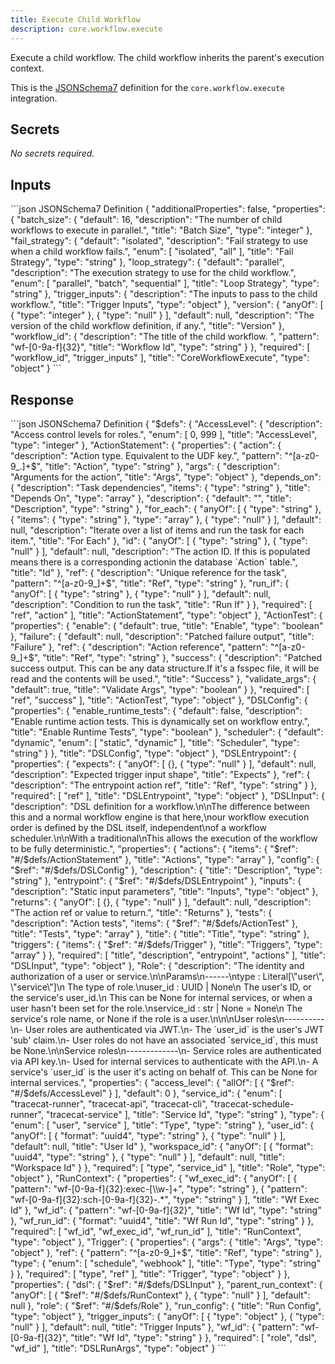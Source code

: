 ```yaml
---
title: Execute Child Workflow
description: core.workflow.execute
---
```


Execute a child workflow. The child workflow inherits the parent's execution context.

This is the [JSONSchema7](https://json-schema.org/draft-07/json-schema-release-notes) definition for the `core.workflow.execute` integration.


## Secrets
_No secrets required._

## Inputs

<CodeGroup>
```json JSONSchema7 Definition
{
    "additionalProperties": false,
    "properties": {
        "batch_size": {
            "default": 16,
            "description": "The number of child workflows to execute in parallel.",
            "title": "Batch Size",
            "type": "integer"
        },
        "fail_strategy": {
            "default": "isolated",
            "description": "Fail strategy to use when a child workflow fails.",
            "enum": [
                "isolated",
                "all"
            ],
            "title": "Fail Strategy",
            "type": "string"
        },
        "loop_strategy": {
            "default": "parallel",
            "description": "The execution strategy to use for the child workflow.",
            "enum": [
                "parallel",
                "batch",
                "sequential"
            ],
            "title": "Loop Strategy",
            "type": "string"
        },
        "trigger_inputs": {
            "description": "The inputs to pass to the child workflow.",
            "title": "Trigger Inputs",
            "type": "object"
        },
        "version": {
            "anyOf": [
                {
                    "type": "integer"
                },
                {
                    "type": "null"
                }
            ],
            "default": null,
            "description": "The version of the child workflow definition, if any.",
            "title": "Version"
        },
        "workflow_id": {
            "description": "The title of the child workflow. ",
            "pattern": "wf-[0-9a-f]{32}",
            "title": "Workflow Id",
            "type": "string"
        }
    },
    "required": [
        "workflow_id",
        "trigger_inputs"
    ],
    "title": "CoreWorkflowExecute",
    "type": "object"
}
```

</CodeGroup>

## Response

<CodeGroup>
```json JSONSchema7 Definition
{
    "$defs": {
        "AccessLevel": {
            "description": "Access control levels for roles.",
            "enum": [
                0,
                999
            ],
            "title": "AccessLevel",
            "type": "integer"
        },
        "ActionStatement": {
            "properties": {
                "action": {
                    "description": "Action type. Equivalent to the UDF key.",
                    "pattern": "^[a-z0-9_.]+$",
                    "title": "Action",
                    "type": "string"
                },
                "args": {
                    "description": "Arguments for the action",
                    "title": "Args",
                    "type": "object"
                },
                "depends_on": {
                    "description": "Task dependencies",
                    "items": {
                        "type": "string"
                    },
                    "title": "Depends On",
                    "type": "array"
                },
                "description": {
                    "default": "",
                    "title": "Description",
                    "type": "string"
                },
                "for_each": {
                    "anyOf": [
                        {
                            "type": "string"
                        },
                        {
                            "items": {
                                "type": "string"
                            },
                            "type": "array"
                        },
                        {
                            "type": "null"
                        }
                    ],
                    "default": null,
                    "description": "Iterate over a list of items and run the task for each item.",
                    "title": "For Each"
                },
                "id": {
                    "anyOf": [
                        {
                            "type": "string"
                        },
                        {
                            "type": "null"
                        }
                    ],
                    "default": null,
                    "description": "The action ID. If this is populated means there is a corresponding actionin the database `Action` table.",
                    "title": "Id"
                },
                "ref": {
                    "description": "Unique reference for the task",
                    "pattern": "^[a-z0-9_]+$",
                    "title": "Ref",
                    "type": "string"
                },
                "run_if": {
                    "anyOf": [
                        {
                            "type": "string"
                        },
                        {
                            "type": "null"
                        }
                    ],
                    "default": null,
                    "description": "Condition to run the task",
                    "title": "Run If"
                }
            },
            "required": [
                "ref",
                "action"
            ],
            "title": "ActionStatement",
            "type": "object"
        },
        "ActionTest": {
            "properties": {
                "enable": {
                    "default": true,
                    "title": "Enable",
                    "type": "boolean"
                },
                "failure": {
                    "default": null,
                    "description": "Patched failure output",
                    "title": "Failure"
                },
                "ref": {
                    "description": "Action reference",
                    "pattern": "^[a-z0-9_]+$",
                    "title": "Ref",
                    "type": "string"
                },
                "success": {
                    "description": "Patched success output. This can be any data structure.If it's a fsspec file, it will be read and the contents will be used.",
                    "title": "Success"
                },
                "validate_args": {
                    "default": true,
                    "title": "Validate Args",
                    "type": "boolean"
                }
            },
            "required": [
                "ref",
                "success"
            ],
            "title": "ActionTest",
            "type": "object"
        },
        "DSLConfig": {
            "properties": {
                "enable_runtime_tests": {
                    "default": false,
                    "description": "Enable runtime action tests. This is dynamically set on workflow entry.",
                    "title": "Enable Runtime Tests",
                    "type": "boolean"
                },
                "scheduler": {
                    "default": "dynamic",
                    "enum": [
                        "static",
                        "dynamic"
                    ],
                    "title": "Scheduler",
                    "type": "string"
                }
            },
            "title": "DSLConfig",
            "type": "object"
        },
        "DSLEntrypoint": {
            "properties": {
                "expects": {
                    "anyOf": [
                        {},
                        {
                            "type": "null"
                        }
                    ],
                    "default": null,
                    "description": "Expected trigger input shape",
                    "title": "Expects"
                },
                "ref": {
                    "description": "The entrypoint action ref",
                    "title": "Ref",
                    "type": "string"
                }
            },
            "required": [
                "ref"
            ],
            "title": "DSLEntrypoint",
            "type": "object"
        },
        "DSLInput": {
            "description": "DSL definition for a workflow.\n\nThe difference between this and a normal workflow engine is that here,\nour workflow execution order is defined by the DSL itself, independent\nof a workflow scheduler.\n\nWith a traditional\nThis allows the execution of the workflow to be fully deterministic.",
            "properties": {
                "actions": {
                    "items": {
                        "$ref": "#/$defs/ActionStatement"
                    },
                    "title": "Actions",
                    "type": "array"
                },
                "config": {
                    "$ref": "#/$defs/DSLConfig"
                },
                "description": {
                    "title": "Description",
                    "type": "string"
                },
                "entrypoint": {
                    "$ref": "#/$defs/DSLEntrypoint"
                },
                "inputs": {
                    "description": "Static input parameters",
                    "title": "Inputs",
                    "type": "object"
                },
                "returns": {
                    "anyOf": [
                        {},
                        {
                            "type": "null"
                        }
                    ],
                    "default": null,
                    "description": "The action ref or value to return.",
                    "title": "Returns"
                },
                "tests": {
                    "description": "Action tests",
                    "items": {
                        "$ref": "#/$defs/ActionTest"
                    },
                    "title": "Tests",
                    "type": "array"
                },
                "title": {
                    "title": "Title",
                    "type": "string"
                },
                "triggers": {
                    "items": {
                        "$ref": "#/$defs/Trigger"
                    },
                    "title": "Triggers",
                    "type": "array"
                }
            },
            "required": [
                "title",
                "description",
                "entrypoint",
                "actions"
            ],
            "title": "DSLInput",
            "type": "object"
        },
        "Role": {
            "description": "The identity and authorization of a user or service.\n\nParams\n------\ntype : Literal[\"user\", \"service\"]\n    The type of role.\nuser_id : UUID | None\n    The user's ID, or the service's user_id.\n    This can be None for internal services, or when a user hasn't been set for the role.\nservice_id : str | None = None\n    The service's role name, or None if the role is a user.\n\n\nUser roles\n----------\n- User roles are authenticated via JWT.\n- The `user_id` is the user's JWT 'sub' claim.\n- User roles do not have an associated `service_id`, this must be None.\n\nService roles\n-------------\n- Service roles are authenticated via API key.\n- Used for internal services to authenticate with the API.\n- A service's `user_id` is the user it's acting on behalf of. This can be None for internal services.",
            "properties": {
                "access_level": {
                    "allOf": [
                        {
                            "$ref": "#/$defs/AccessLevel"
                        }
                    ],
                    "default": 0
                },
                "service_id": {
                    "enum": [
                        "tracecat-runner",
                        "tracecat-api",
                        "tracecat-cli",
                        "tracecat-schedule-runner",
                        "tracecat-service"
                    ],
                    "title": "Service Id",
                    "type": "string"
                },
                "type": {
                    "enum": [
                        "user",
                        "service"
                    ],
                    "title": "Type",
                    "type": "string"
                },
                "user_id": {
                    "anyOf": [
                        {
                            "format": "uuid4",
                            "type": "string"
                        },
                        {
                            "type": "null"
                        }
                    ],
                    "default": null,
                    "title": "User Id"
                },
                "workspace_id": {
                    "anyOf": [
                        {
                            "format": "uuid4",
                            "type": "string"
                        },
                        {
                            "type": "null"
                        }
                    ],
                    "default": null,
                    "title": "Workspace Id"
                }
            },
            "required": [
                "type",
                "service_id"
            ],
            "title": "Role",
            "type": "object"
        },
        "RunContext": {
            "properties": {
                "wf_exec_id": {
                    "anyOf": [
                        {
                            "pattern": "wf-[0-9a-f]{32}:exec-[\\w-]+",
                            "type": "string"
                        },
                        {
                            "pattern": "wf-[0-9a-f]{32}:sch-[0-9a-f]{32}-.*",
                            "type": "string"
                        }
                    ],
                    "title": "Wf Exec Id"
                },
                "wf_id": {
                    "pattern": "wf-[0-9a-f]{32}",
                    "title": "Wf Id",
                    "type": "string"
                },
                "wf_run_id": {
                    "format": "uuid4",
                    "title": "Wf Run Id",
                    "type": "string"
                }
            },
            "required": [
                "wf_id",
                "wf_exec_id",
                "wf_run_id"
            ],
            "title": "RunContext",
            "type": "object"
        },
        "Trigger": {
            "properties": {
                "args": {
                    "title": "Args",
                    "type": "object"
                },
                "ref": {
                    "pattern": "^[a-z0-9_]+$",
                    "title": "Ref",
                    "type": "string"
                },
                "type": {
                    "enum": [
                        "schedule",
                        "webhook"
                    ],
                    "title": "Type",
                    "type": "string"
                }
            },
            "required": [
                "type",
                "ref"
            ],
            "title": "Trigger",
            "type": "object"
        }
    },
    "properties": {
        "dsl": {
            "$ref": "#/$defs/DSLInput"
        },
        "parent_run_context": {
            "anyOf": [
                {
                    "$ref": "#/$defs/RunContext"
                },
                {
                    "type": "null"
                }
            ],
            "default": null
        },
        "role": {
            "$ref": "#/$defs/Role"
        },
        "run_config": {
            "title": "Run Config",
            "type": "object"
        },
        "trigger_inputs": {
            "anyOf": [
                {
                    "type": "object"
                },
                {
                    "type": "null"
                }
            ],
            "default": null,
            "title": "Trigger Inputs"
        },
        "wf_id": {
            "pattern": "wf-[0-9a-f]{32}",
            "title": "Wf Id",
            "type": "string"
        }
    },
    "required": [
        "role",
        "dsl",
        "wf_id"
    ],
    "title": "DSLRunArgs",
    "type": "object"
}
```

</CodeGroup>
